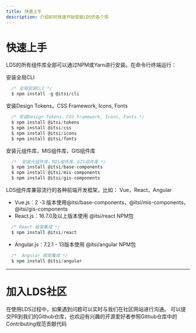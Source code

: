 ```yaml
---
title: 快速上手
description: 介绍如何快速开始安装LDS的各个库
---
```


# 快速上手

LDS的所有组件库全部可以通过NPM或Yarn进行安装。在命令行终端运行：

安装全局CLI
```javascript
  /* 全局安装CLI */
  $ npm install -g @itsi/cli
```
安装Design Tokens，CSS Framework, Icons, Fonts
```javascript
  /* 安装Design Tokens，CSS Framework, Icons, Fonts */
  $ npm install @itsi/tokens
  $ npm install @itsi/css
  $ npm install @itsi/icons
  $ npm install @itsi/fonts
```
安装元组件库，MIS组件库，GIS组件库
```javascript
  /*  安装元组件库，MIS组件库，GIS组件库 */
  $ npm install @itsi/base-components
  $ npm install @itsi/mis-components
  $ npm install @itsi/gis-components
```

LDS组件库兼容流行的各种前端开发框架，比如： Vue，React，Angular

- Vue.js：2 -3 版本使用@itsi/base-components，@itsi/mis-components，@itsi/gis-components
- React.js：16.7.0及以上版本使用 @itsi/react NPM包
```javascript
  /* React 框架集成 */
  $ npm install @itsi/react
```
- Angular.js：7.2.1 - 13版本使用 @itsi/angular NPM包
```javascript
  /*  Angular 框架集成 */
  $ npm install @itsi/angular
```
<hr />

# 加入LDS社区

在使用LDS过程中，如果遇到问题可以实时与我们在社区网站进行沟通。
可以提交PR到我们的Github仓库，也欢迎有兴趣的开源爱好者参照Github仓库中的Contributing规范贡献代码
